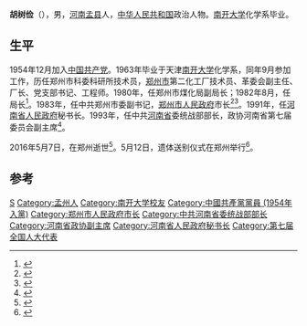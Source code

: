 '''胡树俭'''（{{bd|1934年|9月|2016年|5月7日}}），男，[[河南|河南]][[孟县|孟县]]人，[[中华人民共和国|中华人民共和国]]政治人物。[[南开大学|南开大学]]化学系毕业。

== 生平 ==
1954年12月加入[[中国共产党|中国共产党]]。1963年毕业于天津[[南开大学|南开大学]]化学系，同年9月参加工作，历任郑州市科委科研所技术员，[[郑州市|郑州市]]第二化工厂技术员、革委会副主任、厂长、党支部书记、工程师。1980年，任郑州市煤化局副局长；1982年8月，任局长<ref>{{cite book|author1=郑州市地方史志编纂委员会|title=郑州市志 第4分册 工业卷 农业水利卷|date=1999年11月|publisher=郑州：中州古籍出版社|isbn=7-5348-1874-5|accessdate=2016-05-13}}</ref>。1983年，任中共郑州市委副书记，[[郑州市人民政府|郑州市人民政府]]市长<ref>{{cite book|author1=郑州年鉴编辑部|title=郑州年鉴 1988|date=1988年12月|publisher=郑州年鉴编辑部|pages=40|accessdate=2016-05-13}}</ref><ref>{{cite book|author1=陈俊生，刘国光主编|title=中国城市经济社会年鉴 1990 总第6期|date=1990年12月|publisher=北京：中国城市出版社|isbn=7-5074-0310-6|pages=769|accessdate=2016-05-13}}</ref>。1991年，任[[河南省人民政府|河南省人民政府]]秘书长。1993年，任中共[[河南省|河南省]]委统战部部长，政协河南省第七届委员会副主席<ref>{{cite book|author1=河南当代人物辞典编辑委员会|editor=林英海，葛纪谦主编|title=河南当代人物辞典|date=2006年7月|publisher=河南当代人物辞典编辑委员会|pages=160|accessdate=2016-05-13}}</ref>。

2016年5月7日，在郑州逝世<ref>{{cite news|title=胡树俭同志逝世|url=http://cpc.people.com.cn/n1/2016/0512/c87393-28344352.html|accessdate=2016-05-13|agency=河南日报|date=2016年5月12日}}</ref>。5月12日，遗体送别仪式在郑州举行<ref>{{cite news|title=胡树俭同志遗体送别仪式在郑州举行|url=http://cpc.people.com.cn/n1/2016/0513/c87393-28349448.html|accessdate=2016-05-13|agency=人民网|date=2016-05-13}}</ref>。

== 参考==
{{reflist}}

{{郑州市市长}}

{{Authority control}}
{{DEFAULTSORT:Hu胡}}
[[Category:胡姓|S]]
[[Category:孟州人|Category:孟州人]]
[[Category:南开大学校友|Category:南开大学校友]]
[[Category:中國共產黨黨員_(1954年入黨)|Category:中國共產黨黨員 (1954年入黨)]]
[[Category:郑州市人民政府市长|Category:郑州市人民政府市长]]
[[Category:中共河南省委统战部部长|Category:中共河南省委统战部部长]]
[[Category:河南省政协副主席|Category:河南省政协副主席]]
[[Category:河南省人民政府秘书长|Category:河南省人民政府秘书长]]
[[Category:第七届全国人大代表|Category:第七届全国人大代表]]